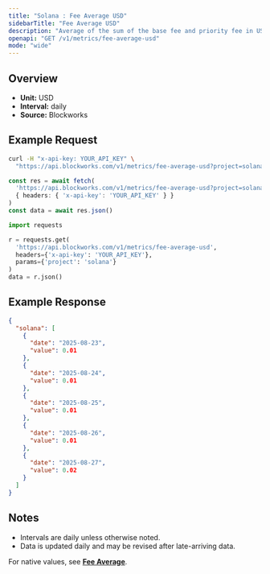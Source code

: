 ```yaml
---
title: "Solana : Fee Average USD"
sidebarTitle: "Fee Average USD"
description: "Average of the sum of the base fee and priority fee in USD that day"
openapi: "GET /v1/metrics/fee-average-usd"
mode: "wide"
---
```


## Overview

- **Unit:** USD
- **Interval:** daily
- **Source:** Blockworks

## Example Request

<CodeGroup>

```bash cURL
curl -H "x-api-key: YOUR_API_KEY" \
  "https://api.blockworks.com/v1/metrics/fee-average-usd?project=solana"
```

```typescript TypeScript
const res = await fetch(
  'https://api.blockworks.com/v1/metrics/fee-average-usd?project=solana',
  { headers: { 'x-api-key': 'YOUR_API_KEY' } }
)
const data = await res.json()
```

```python Python
import requests

r = requests.get(
  'https://api.blockworks.com/v1/metrics/fee-average-usd',
  headers={'x-api-key': 'YOUR_API_KEY'},
  params={'project': 'solana'}
)
data = r.json()
```

</CodeGroup>

## Example Response

```json
{
  "solana": [
    {
      "date": "2025-08-23",
      "value": 0.01
    },
    {
      "date": "2025-08-24",
      "value": 0.01
    },
    {
      "date": "2025-08-25",
      "value": 0.01
    },
    {
      "date": "2025-08-26",
      "value": 0.01
    },
    {
      "date": "2025-08-27",
      "value": 0.02
    }
  ]
}
```

## Notes
- Intervals are daily unless otherwise noted.
- Data is updated daily and may be revised after late-arriving data.


<Note>For native values, see **[Fee Average](./fee-average)**.</Note>